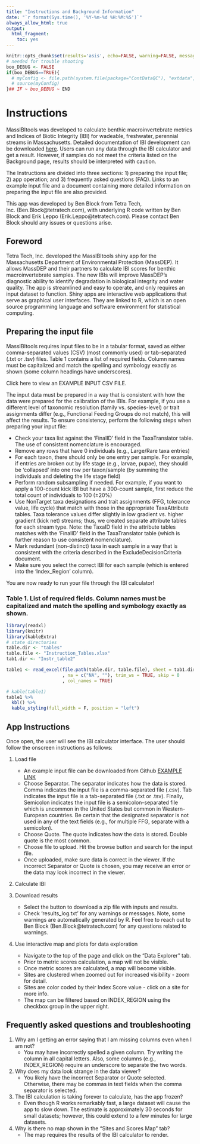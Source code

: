 ```yaml
---
title: "Instructions and Background Information"
date: "`r format(Sys.time(), '%Y-%m-%d %H:%M:%S')`"
always_allow_html: true
output:
  html_fragment:
    toc: yes
---
```


```r
knitr::opts_chunk$set(results='asis', echo=FALSE, warning=FALSE, message = FALSE)
# needed for trouble shooting
boo_DEBUG <- FALSE
if(boo_DEBUG==TRUE){
  # myConfig <- file.path(system.file(package="ContDataQC"), "extdata", "config.ORIG.R")
  # source(myConfig)
}## IF ~ boo_DEBUG ~ END
```

# Instructions

MassIBItools was developed to calculate benthic macroinvertebrate metrics and Indices of Biotic Integrity (IBI) for wadeable, freshwater, perennial streams in Massachusetts. Detailed documentation of IBI development can be downloaded [here](https://github.com/Blocktt/MassIBItools/tree/master/reports). Users can run any data through the IBI calculator and get a result. However, if samples do not meet the criteria listed on the Background page, results should be interpreted with caution.

The Instructions are divided into three sections: 1) preparing the input file; 2) app operation; and 3) frequently asked questions (FAQ). Links to an example input file and a document containing more detailed information on preparing the input file are also provided.

This app was developed by Ben Block from Tetra Tech, Inc. (Ben.Block@tetratech.com), with underlying R code written by Ben Block and Erik Leppo (Erik.Leppo@tetratech.com). Please contact Ben Block should any issues or questions arise.

## Foreword
Tetra Tech, Inc. developed the MassIBItools shiny app for the Massachusetts Department of Environmental Protection (MassDEP). It allows MassDEP and their partners to calculate IBI scores for benthic macroinvertebrate samples. The new IBIs will improve MassDEP’s diagnostic ability to identify degradation in biological integrity and water quality. The app is streamlined and easy to operate, and only requires an input dataset to function. Shiny apps are interactive web applications that serve as graphical user interfaces. They are linked to R, which is an open source programming language and software environment for statistical computing.

## Preparing the input file
MassIBItools requires input files to be in a tabular format, saved as either comma-separated values (CSV) (most commonly used) or tab-separated (.txt or .tsv) files. Table 1 contains a list of required fields. Column names must be capitalized and match the spelling and symbology exactly as shown (some column headings have underscores).

Click here to view an EXAMPLE INPUT CSV FILE.

The input data must be prepared in a way that is consistent with how the data were prepared for the calibration of the IBIs. For example, if you use a different level of taxonomic resolution (family vs. species-level) or trait assignments differ (e.g., Functional Feeding Groups do not match), this will affect the results. To ensure consistency, perform the following steps when preparing your input file:

* Check your taxa list against the ‘FinalID’ field in the TaxaTranslator table. The use of consistent nomenclature is encouraged.
* Remove any rows that have 0 individuals (e.g., Large/Rare taxa entries)
* For each taxon, there should only be one entry per sample. For example, if entries are broken out by life stage (e.g., larvae, pupae), they should be ‘collapsed’ into one row per taxon/sample (by summing the individuals and deleting the life stage field)
* Perform random subsampling if needed. For example, if you want to apply a 100-count kick IBI but have a 300-count sample, first reduce the total count of individuals to 100 (±20%)
* Use NonTarget taxa designations and trait assignments (FFG, tolerance value, life cycle) that match with those in the appropriate TaxaAttribute tables. Taxa tolerance values differ slightly in low gradient vs. higher gradient (kick net) streams; thus, we created separate attribute tables for each stream type. Note: the TaxaID field in the attribute tables matches with the ‘FinalID’ field in the TaxaTranslator table (which is further reason to use consistent nomenclature). 
* Mark redundant (non-distinct) taxa in each sample in a way that is consistent with the criteria described in the ExcludeDecisionCriteria document.
* Make sure you select the correct IBI for each sample (which is entered into the ‘Index_Region’ column).

You are now ready to run your file through the IBI calculator!

### Table 1. List of required fields. Column names must be capitalized and match the spelling and symbology exactly as shown.
```r
library(readxl)
library(knitr)
library(kableExtra)
# state directories
table.dir <- "tables"
table.file <- "Instruction_Tables.xlsx"
tab1.dir <- "Instr_table2"

table1 <- read_excel(file.path(table.dir, table.file), sheet = tab1.dir
                     , na = c("NA", ""), trim_ws = TRUE, skip = 0
                     , col_names = TRUE)  

# kable(table1)
table1 %>% 
  kbl() %>% 
  kable_styling(full_width = F, position = "left")
```


## App Instructions

Once open, the user will see the IBI calculator interface. The user should follow the onscreen instructions as follows:

1. Load file
    + An example input file can be downloaded from Github [EXAMPLE LINK](https://github.com/Blocktt/MassIBItools/tree/master/inst/shiny-examples/MassIBItools/Examples)
    + Choose Separator. The separator indicates how the data is stored. Comma indicates the input file is a comma-separated file (.csv). Tab indicates the input file is a tab-separated file (.txt or .tsv). Finally, Semicolon indicates the input file is a semicolon-separated file which is uncommon in the United States but common in Western-European countries. Be certain that the designated separator is not used in any of the text fields (e.g., for multiple FFG, separate with a semicolon).
    + Choose Quote. The quote indicates how the data is stored. Double quote is the most common.
    + Choose file to upload. Hit the browse button and search for the input file. 
    + Once uploaded, make sure data is correct in the viewer. If the incorrect Separator or Quote is chosen, you may receive an error or the data may look incorrect in the viewer. 

2. Calculate IBI

3. Download results
    + Select the button to download a zip file with inputs and results.
    + Check ‘results_log.txt’ for any warnings or messages. Note, some warnings are automatically generated by R. Feel free to reach out to Ben Block (Ben.Block@tetratech.com) for any questions related to warnings.

4. Use interactive map and plots for data exploration
    + Navigate to the top of the page and click on the “Data Explorer” tab.
    + Prior to metric scores calculation, a map will not be visible.
    + Once metric scores are calculated, a map will become visible.
    + Sites are clustered when zoomed out for increased visibility - zoom for detail.
    + Sites are color coded by their Index Score value - click on a site for more info.
    + The map can be filtered based on INDEX_REGION using the checkbox group in the upper right. 

## Frequently asked questions and troubleshooting

1. Why am I getting an error saying that I am missing columns even when I am not?
    + You may have incorrectly spelled a given column. Try writing the column in all capital letters. Also, some columns (e.g., INDEX_REGION) require an underscore to separate the two words.

2. Why does my data look strange in the data viewer?
    + You likely have the incorrect Separator or Quote selected. Otherwise, there may be commas in text fields when the comma separator is selected.

3. The IBI calculation is taking forever to calculate, has the app frozen?
    + Even though R works remarkably fast, a large dataset will cause the app to slow down. The estimate is approximately 30 seconds for small datasets; however, this could extend to a few minutes for large datasets.

4. Why is there no map shown in the “Sites and Scores Map” tab?
    + The map requires the results of the IBI calculator to render.
